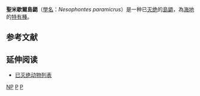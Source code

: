 {{Speciesbox
| name = 聖米歇爾島鼯
| status = EX
| status_system = iucn3.1
| status_ref = <ref>{{IUCN2008 | assessors=Turvey, S. & Helgen, K. | year=2008 | title=Nesophontes paramicrus | id=14674 | downloaded=6 January 2009}}</ref>
| extinct = [[16世紀|16 世紀]]初
| genus = Nesophontes
| species = paramicrus
| authority = [[格里特·史密斯·米勒|Miller]], 1929
}}
'''聖米歇爾島鼯'''（[[學名|學名]]：''Nesophontes paramicrus''）是一种已[[灭绝|灭绝]]的[[島鼯|島鼯]]，為[[海地|海地]]的[[特有種|特有種]]。

==参考文献==
{{Reflist}}

==延伸阅读==
*[[已灭绝动物列表|已灭绝动物列表]]
{{Taxonbar}}

[[Category:IUCN紅色名錄絕滅物種|NP]]
[[Category:島鼯屬|P]]
[[Category:島鼯属|P]]


{{Mammal-stub}}